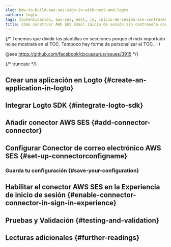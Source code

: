 ```yaml
---
slug: how-to-build-aws-ses-sign-in-with-next-and-logto
authors: logto
tags: [autenticación, aws-ses, next, js, inicio-de-sesión-sin-contraseña, inicio-de-sesión, login]
title: Cómo construir AWS SES Email inicio de sesión sin contraseña con Next.js (Pages Router)
---
```


{/*
  Tenemos que dividir las plantillas en secciones porque el mdx importado no se mostrará en el TOC.
  Tampoco hay forma de personalizar el TOC. :-)

  @see https://github.com/facebook/docusaurus/issues/3915
*/}



{/* truncate */}

<Intro connector={connector} sdk="Next.js (Pages Router)" link="https://nextjs.org" />

## Crear una aplicación en Logto \{#create-an-application-in-logto}

<CreateApplication type="Aplicación web tradicional" framework="Next.js" />

## Integrar Logto SDK \{#integrate-logto-sdk}

<IntegrateSdk />

## Añadir conector AWS SES \{#add-connector-connector}

<AddPasswordlessConnector
  connector={connector}
  connectorType="Email"
  passwordlessSignUpIdentifier="Dirección de correo electrónico"
/>

## Configurar Conector de correo electrónico AWS SES \{#set-up-connectorconfigname}

<ConnectorGuide />

### Guarda tu configuración \{#save-your-configuration}

<SaveYourConfiguration connector={connector} />

## Habilitar el conector AWS SES en la Experiencia de inicio de sesión \{#enable-connector-connector-in-sign-in-experience}

<EnablePasswordlessConnector
  connectorType="Email"
  passwordlessSignUpIdentifier="Dirección de correo electrónico"
/>

## Pruebas y Validación \{#testing-and-validation}

<TestingAndValidation connector={connector} sdk="Next.js (Pages Router)" />

## Lecturas adicionales \{#further-readings}

<FurtherReadings />